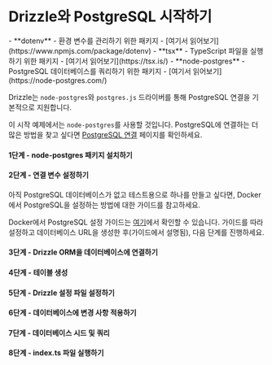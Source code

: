 

<Breadcrumbs/>

# Drizzle와 PostgreSQL 시작하기

<Prerequisites>
  - **dotenv** - 환경 변수를 관리하기 위한 패키지 - [여기서 읽어보기](https://www.npmjs.com/package/dotenv)
  - **tsx** - TypeScript 파일을 실행하기 위한 패키지 - [여기서 읽어보기](https://tsx.is/)
  - **node-postgres** - PostgreSQL 데이터베이스를 쿼리하기 위한 패키지 - [여기서 읽어보기](https://node-postgres.com/)
</Prerequisites>

Drizzle는 `node-postgres`와 `postgres.js` 드라이버를 통해 PostgreSQL 연결을 기본적으로 지원합니다.

이 시작 예제에서는 `node-postgres`를 사용할 것입니다. PostgreSQL에 연결하는 더 많은 방법을 찾고 싶다면 [PostgreSQL 연결](/docs/get-started-postgresql) 페이지를 확인하세요.

<FileStructure/>


#### 1단계 - **node-postgres** 패키지 설치하기

<InstallPackages lib='pg' devlib=' @types/pg'/>


#### 2단계 - 연결 변수 설정하기

<SetupEnv env_variable='DATABASE_URL' />

<Callout title='팁'>
아직 PostgreSQL 데이터베이스가 없고 테스트용으로 하나를 만들고 싶다면, Docker에서 PostgreSQL을 설정하는 방법에 대한 가이드를 참고하세요.

Docker에서 PostgreSQL 설정 가이드는 [여기](/docs/guides/postgresql-local-setup)에서 확인할 수 있습니다. 가이드를 따라 설정하고 데이터베이스 URL을 생성한 후(가이드에서 설명됨), 다음 단계를 진행하세요.
</Callout>


#### 3단계 - Drizzle ORM을 데이터베이스에 연결하기

<ConnectPostgreSQL/>



#### 4단계 - 테이블 생성


<CreateTable />





#### 5단계 - Drizzle 설정 파일 설정하기


<SetupConfig dialect='postgresql' env_variable='DATABASE_URL'/>





#### 6단계 - 데이터베이스에 변경 사항 적용하기


<ApplyChanges />





#### 7단계 - 데이터베이스 시드 및 쿼리

<QueryDatabase dialect='node-postgres' env_variable='DATABASE_URL'/>


#### 8단계 - index.ts 파일 실행하기

<RunFile/>

